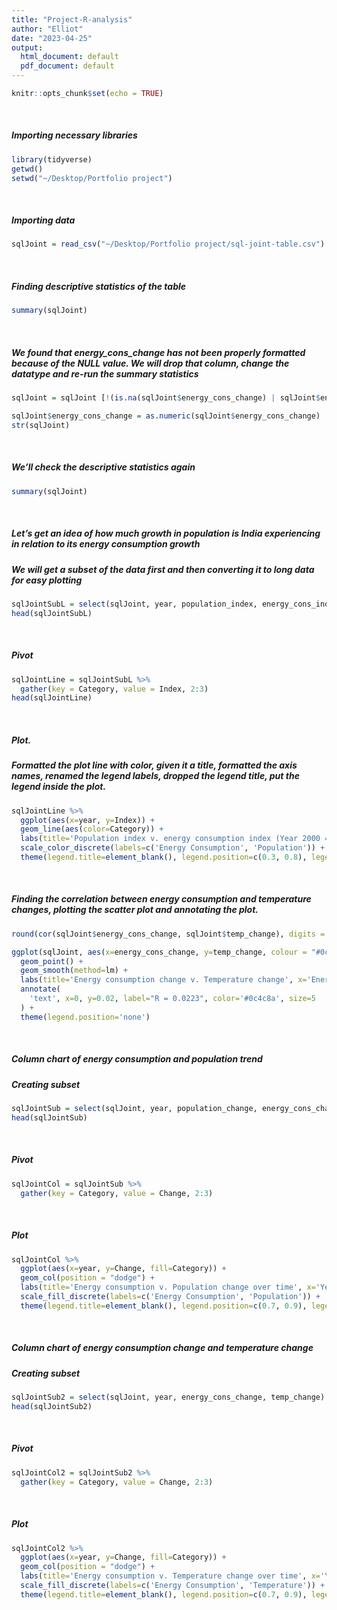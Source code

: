 ```yaml
---
title: "Project-R-analysis"
author: "Elliot"
date: "2023-04-25"
output:
  html_document: default
  pdf_document: default
---
```


```r
knitr::opts_chunk$set(echo = TRUE)
```

<br>

##### Importing necessary libraries
```r
library(tidyverse)
getwd()
setwd("~/Desktop/Portfolio project")
```

<br>

##### Importing data
```r
sqlJoint = read_csv("~/Desktop/Portfolio project/sql-joint-table.csv")
```

<br>

##### Finding descriptive statistics of the table
```r
summary(sqlJoint)
```

<br>

##### We found that energy_cons_change has not been properly formatted because of the NULL value. We will drop that column, change the datatype and re-run the summary statistics
```r
sqlJoint = sqlJoint [!(is.na(sqlJoint$energy_cons_change) | sqlJoint$energy_cons_change=="NULL"), ]

sqlJoint$energy_cons_change = as.numeric(sqlJoint$energy_cons_change)
str(sqlJoint)
```

<br>

##### We'll check the descriptive statistics again
```r
summary(sqlJoint)
```

<br>

##### Let's get an idea of how much growth in population is India experiencing in relation to its energy consumption growth
##### We will get a subset of the data first and then converting it to long data for easy plotting
```r
sqlJointSubL = select(sqlJoint, year, population_index, energy_cons_index)
head(sqlJointSubL)
```

<br>

##### Pivot
```r
sqlJointLine = sqlJointSubL %>% 
  gather(key = Category, value = Index, 2:3)
head(sqlJointLine)
```

<br>

##### Plot. 
##### Formatted the plot line with color, given it a title, formatted the axis names, renamed the legend labels, dropped the legend title, put the legend inside the plot.
```r
sqlJointLine %>% 
  ggplot(aes(x=year, y=Index)) +
  geom_line(aes(color=Category)) +
  labs(title='Population index v. energy consumption index (Year 2000 = 100)', x='Year', y='Index') +
  scale_color_discrete(labels=c('Energy Consumption', 'Population')) +
  theme(legend.title=element_blank(), legend.position=c(0.3, 0.8), legend.key.size=unit(0.5, 'cm'),legend.direction="horizontal")
```

<br>

##### Finding the correlation between energy consumption and temperature changes, plotting the scatter plot and annotating the plot.
```r
round(cor(sqlJoint$energy_cons_change, sqlJoint$temp_change), digits = 4)

ggplot(sqlJoint, aes(x=energy_cons_change, y=temp_change, colour = "#0c4c8a")) +
  geom_point() +
  geom_smooth(method=lm) +
  labs(title='Energy consumption change v. Temperature change', x='Energy consumption change', y='Temperature change') +
  annotate(
    'text', x=0, y=0.02, label="R = 0.0223", color='#0c4c8a', size=5
  ) +
  theme(legend.position='none')
```

<br>

##### Column chart of energy consumption and population trend
##### Creating subset
```r
sqlJointSub = select(sqlJoint, year, population_change, energy_cons_change)
head(sqlJointSub)
```

<br>

##### Pivot
```r
sqlJointCol = sqlJointSub %>% 
  gather(key = Category, value = Change, 2:3)
```

<br>

##### Plot
```r
sqlJointCol %>% 
  ggplot(aes(x=year, y=Change, fill=Category)) +
  geom_col(position = "dodge") +
  labs(title='Energy consumption v. Population change over time', x='Year', y='% change') +
  scale_fill_discrete(labels=c('Energy Consumption', 'Population')) +
  theme(legend.title=element_blank(), legend.position=c(0.7, 0.9), legend.key.size=unit(0.4, 'cm'),legend.direction="horizontal")
```

<br>

##### Column chart of energy consumption change and temperature change
##### Creating subset
```r
sqlJointSub2 = select(sqlJoint, year, energy_cons_change, temp_change)
head(sqlJointSub2)
```

<br>

##### Pivot
```r
sqlJointCol2 = sqlJointSub2 %>% 
  gather(key = Category, value = Change, 2:3)
```

<br>

##### Plot
```r
sqlJointCol2 %>% 
  ggplot(aes(x=year, y=Change, fill=Category)) +
  geom_col(position = "dodge") +
  labs(title='Energy consumption v. Temperature change over time', x='Year', y='% change') +
  scale_fill_discrete(labels=c('Energy Consumption', 'Temperature')) +
  theme(legend.title=element_blank(), legend.position=c(0.7, 0.9), legend.key.size=unit(0.4, 'cm'),legend.direction="horizontal")
```
